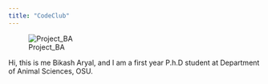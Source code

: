 ```yaml
---
title: "CodeClub"
---
```



![Project_BA](ba.jpg)

Hi, this is me Bikash Aryal, and I am a first year P.h.D student at Department of Animal Sciences, OSU.

